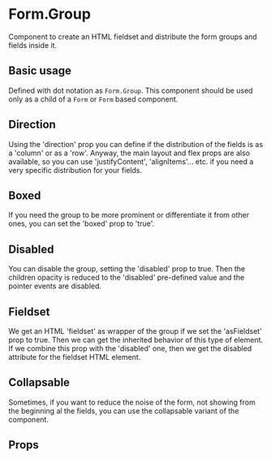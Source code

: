 

<Meta title="Components/Form/Form/Components/FormGroup/Overview" />

# Form.Group

Component to create an HTML fieldset and distribute the form groups and fields inside it.

## Basic usage

Defined with dot notation as `Form.Group`. This component should be used only as a
child of a `Form` or `Form` based component.

<Canvas of={Stories.Playground} />

## Direction

Using the 'direction' prop you can define if the distribution of the fields is as a 'column' or as a 'row'.
Anyway, the main layout and flex props are also available, so you can use 'justifyContent', 'alignItems'... etc.
if you need a very specific distribution for your fields.

<Canvas of={Stories.Direction} />

## Boxed

If you need the group to be more prominent or differentiate it from other ones, you can set the 'boxed' prop to 'true'.

<Canvas of={Stories.Boxed} />

## Disabled

You can disable the group, setting the 'disabled' prop to true. Then the children opacity is reduced to the
'disabled' pre-defined value and the pointer events are disabled.

<Canvas of={Stories.Disabled} />

## Fieldset

We get an HTML 'fieldset' as wrapper of the group if we set the 'asFieldset' prop to true. Then we can get the inherited
behavior of this type of element. If we combine this prop with the 'disabled' one, then we get the disabled attribute
for the fieldset HTML element.

<Canvas of={Stories.AsFieldset} />

## Collapsable

Sometimes, if you want to reduce the noise of the form, not showing from the beginning al the fields,
you can use the collapsable variant of the component.

<Canvas of={Stories.Collapsable} />

## Props

<ArgTypes of={Stories} />
